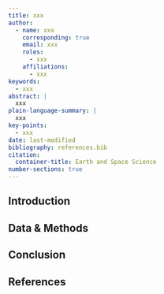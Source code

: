 ```yaml
---
title: xxx
author:
  - name: xxx
    corresponding: true
    email: xxx
    roles:
      - xxx
    affiliations:
      - xxx
keywords:
  - xxx
abstract: |
  xxx
plain-language-summary: |
  xxx
key-points:
  - xxx
date: last-modified
bibliography: references.bib
citation:
  container-title: Earth and Space Science
number-sections: true
---
```


## Introduction

## Data & Methods {#sec-data-methods}

## Conclusion

## References {.unnumbered}

::: {#refs}
:::